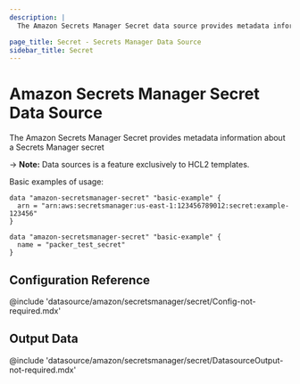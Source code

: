 ```yaml
---
description: |
  The Amazon Secrets Manager Secret data source provides metadata information about a Secrets Manager secret.

page_title: Secret - Secrets Manager Data Source
sidebar_title: Secret
---
```


# Amazon Secrets Manager Secret Data Source

The Amazon Secrets Manager Secret provides metadata information about a Secrets Manager secret

-> **Note:** Data sources is a feature exclusively to HCL2 templates.

Basic examples of usage:

```hcl
data "amazon-secretsmanager-secret" "basic-example" {
  arn = "arn:aws:secretsmanager:us-east-1:123456789012:secret:example-123456"
}
```

```hcl
data "amazon-secretsmanager-secret" "basic-example" {
  name = "packer_test_secret"
}
```

## Configuration Reference

@include 'datasource/amazon/secretsmanager/secret/Config-not-required.mdx'

## Output Data

@include 'datasource/amazon/secretsmanager/secret/DatasourceOutput-not-required.mdx'
